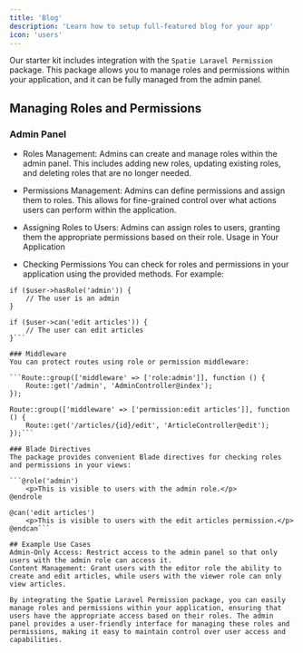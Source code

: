 ```yaml
---
title: 'Blog'
description: 'Learn how to setup full-featured blog for your app'
icon: 'users'
---
```


Our starter kit includes integration with the `Spatie Laravel Permission` package. This package allows you to manage roles and permissions within your application, and it can be fully managed from the admin panel.

## Managing Roles and Permissions
### Admin Panel
- Roles Management: Admins can create and manage roles within the admin panel. This includes adding new roles, updating existing roles, and deleting roles that are no longer needed.

- Permissions Management: Admins can define permissions and assign them to roles. This allows for fine-grained control over what actions users can perform within the application.

- Assigning Roles to Users: Admins can assign roles to users, granting them the appropriate permissions based on their role.
Usage in Your Application

- Checking Permissions
You can check for roles and permissions in your application using the provided methods. For example:

```
if ($user->hasRole('admin')) {
    // The user is an admin
}

if ($user->can('edit articles')) {
    // The user can edit articles
}```

### Middleware
You can protect routes using role or permission middleware:

```Route::group(['middleware' => ['role:admin']], function () {
    Route::get('/admin', 'AdminController@index');
});

Route::group(['middleware' => ['permission:edit articles']], function () {
    Route::get('/articles/{id}/edit', 'ArticleController@edit');
});```

### Blade Directives
The package provides convenient Blade directives for checking roles and permissions in your views:

```@role('admin')
    <p>This is visible to users with the admin role.</p>
@endrole

@can('edit articles')
    <p>This is visible to users with the edit articles permission.</p>
@endcan```

## Example Use Cases
Admin-Only Access: Restrict access to the admin panel so that only users with the admin role can access it.
Content Management: Grant users with the editor role the ability to create and edit articles, while users with the viewer role can only view articles.

By integrating the Spatie Laravel Permission package, you can easily manage roles and permissions within your application, ensuring that users have the appropriate access based on their roles. The admin panel provides a user-friendly interface for managing these roles and permissions, making it easy to maintain control over user access and capabilities.






